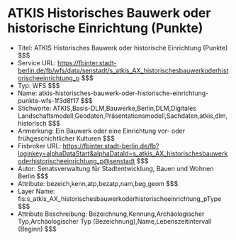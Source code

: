 # ATKIS Historisches Bauwerk oder historische Einrichtung (Punkte)
- Titel: ATKIS Historisches Bauwerk oder historische Einrichtung (Punkte) $$$
- Service URL: https://fbinter.stadt-berlin.de/fb/wfs/data/senstadt/s_atkis_AX_historischesbauwerkoderhistorischeeinrichtung_p $$$
- Typ: WFS $$$
- Name: atkis-historisches-bauwerk-oder-historische-einrichtung-punkte-wfs-1f3d8f17 $$$
- Stichworte: ATKIS,Basis-DLM,Bauwerke,Berlin,DLM,Digitales Landschaftsmodell,Geodaten,Präsentationsmodell,Sachdaten,atkis,dlm,historisch $$$
- Anmerkung: Ein Bauwerk oder eine Einrichtung vor- oder frühgeschichtlicher Kulturen $$$
- Fisbroker URL: https://fbinter.stadt-berlin.de/fb?loginkey=alphaDataStart&alphaDataId=s_atkis_AX_historischesbauwerkoderhistorischeeinrichtung_p@senstadt $$$
- Autor: Senatsverwaltung für Stadtentwicklung, Bauen und Wohnen Berlin $$$
- Attribute: bezeich,kenn,atp,bezatp,nam,beg,geom $$$
- Layer Name: fis:s_atkis_AX_historischesbauwerkoderhistorischeeinrichtung_pType $$$
- Attribute Beschreibung: Bezeichnung,Kennung,Archäologischer Typ,Archäologischer Typ (Bezeichnung),Name,Lebenszeitintervall (Beginn) $$$
